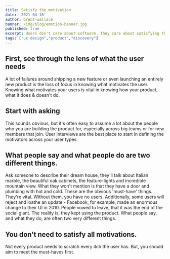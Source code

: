 ```yaml
---
title: Satisfy the motivation.
date: '2021-04-16'
author: brent-wallace
banner: /img/blog/emotion-banner.jpg
published: true
excerpt: Users don't care about software. They care about satisfying their motivations. 
tags: ["ux design","product","discovery"]
---
```


## First, see through the lens of what the user needs
A lot of failures around shipping a new feature or even launching an entirely new product is the loss of focus in knowing what motivates the user. 
Knowing what motivates your users is vital in knowing how your product, what it does & doesn't do. 

## Start with asking 
This sounds obvious, but it's often easy to assume a lot about the people who you are building the product for, especially across big teams or for new members that join. User interviews are the best place to start in defining the motivators across your user types.

## What people say and what people do are two different things.
Ask someone to describe their dream house, they'll talk about Italian marble, the beautiful oak cabinets, the feature-lights and incredible mountain view. What they won't mention is that they have a door and plumbing with hot and cold.  These are the obvious 'must-have' things. They're vital. Without them, you have no users.
Additionally, some users will reject and loathe an update - Facebook, for example, made an enormous change to their UI in 2010. People vowed to leave, that it was the end of the social giant. The reality is, they kept using the product. What people say, and what they do, are often two very different things. 

## You don't need to satisfy all motivations.
Not every product needs to scratch every itch the user has. But, you should aim to meet the must-haves first.